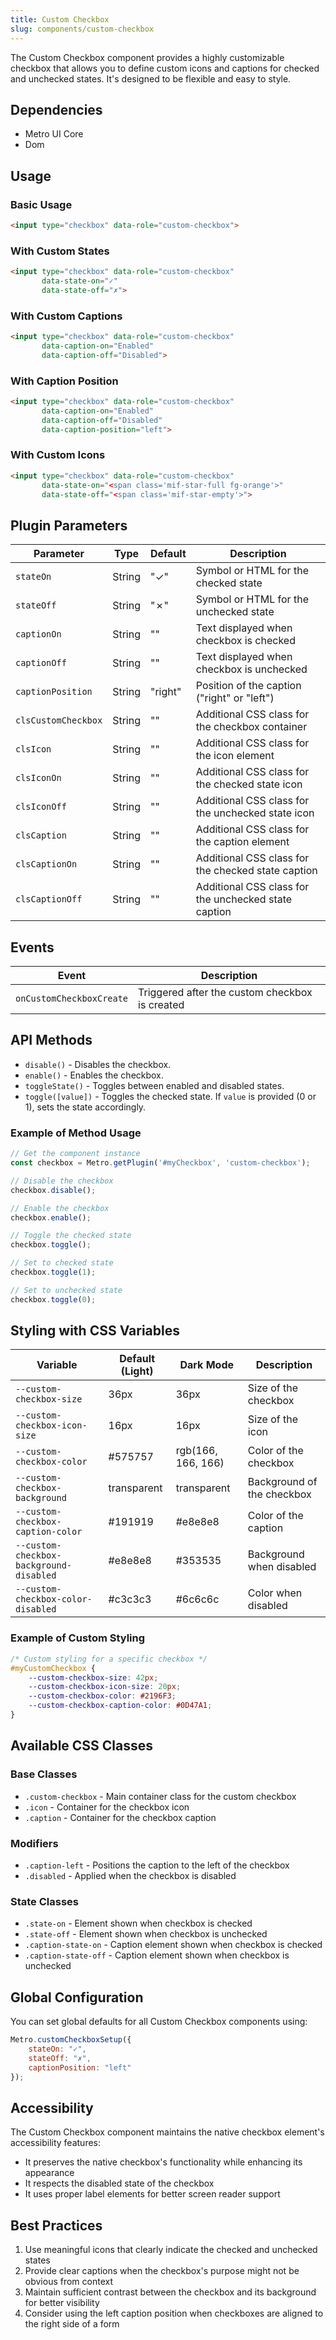 ```yaml
---
title: Custom Checkbox
slug: components/custom-checkbox
---
```


The Custom Checkbox component provides a highly customizable checkbox that allows you to define custom icons and captions for checked and unchecked states. It's designed to be flexible and easy to style.

## Dependencies

- Metro UI Core
- Dom

## Usage

### Basic Usage

```html
<input type="checkbox" data-role="custom-checkbox">
```

### With Custom States

```html
<input type="checkbox" data-role="custom-checkbox" 
       data-state-on="✓" 
       data-state-off="✗">
```

### With Custom Captions

```html
<input type="checkbox" data-role="custom-checkbox" 
       data-caption-on="Enabled" 
       data-caption-off="Disabled">
```

### With Caption Position

```html
<input type="checkbox" data-role="custom-checkbox" 
       data-caption-on="Enabled" 
       data-caption-off="Disabled"
       data-caption-position="left">
```

### With Custom Icons

```html
<input type="checkbox" data-role="custom-checkbox" 
       data-state-on="<span class='mif-star-full fg-orange'>" 
       data-state-off="<span class='mif-star-empty'>">
```

## Plugin Parameters

| Parameter | Type | Default | Description |
| --------- | ---- | ------- | ----------- |
| `stateOn` | String | "✓" | Symbol or HTML for the checked state |
| `stateOff` | String | "✗" | Symbol or HTML for the unchecked state |
| `captionOn` | String | "" | Text displayed when checkbox is checked |
| `captionOff` | String | "" | Text displayed when checkbox is unchecked |
| `captionPosition` | String | "right" | Position of the caption ("right" or "left") |
| `clsCustomCheckbox` | String | "" | Additional CSS class for the checkbox container |
| `clsIcon` | String | "" | Additional CSS class for the icon element |
| `clsIconOn` | String | "" | Additional CSS class for the checked state icon |
| `clsIconOff` | String | "" | Additional CSS class for the unchecked state icon |
| `clsCaption` | String | "" | Additional CSS class for the caption element |
| `clsCaptionOn` | String | "" | Additional CSS class for the checked state caption |
| `clsCaptionOff` | String | "" | Additional CSS class for the unchecked state caption |

## Events

| Event | Description |
| ----- | ----------- |
| `onCustomCheckboxCreate` | Triggered after the custom checkbox is created |

## API Methods

+ `disable()` - Disables the checkbox.
+ `enable()` - Enables the checkbox.
+ `toggleState()` - Toggles between enabled and disabled states.
+ `toggle([value])` - Toggles the checked state. If `value` is provided (0 or 1), sets the state accordingly.

### Example of Method Usage

```javascript
// Get the component instance
const checkbox = Metro.getPlugin('#myCheckbox', 'custom-checkbox');

// Disable the checkbox
checkbox.disable();

// Enable the checkbox
checkbox.enable();

// Toggle the checked state
checkbox.toggle();

// Set to checked state
checkbox.toggle(1);

// Set to unchecked state
checkbox.toggle(0);
```

## Styling with CSS Variables

| Variable | Default (Light) | Dark Mode | Description |
| -------- | --------------- | --------- | ----------- |
| `--custom-checkbox-size` | 36px | 36px | Size of the checkbox |
| `--custom-checkbox-icon-size` | 16px | 16px | Size of the icon |
| `--custom-checkbox-color` | #575757 | rgb(166, 166, 166) | Color of the checkbox |
| `--custom-checkbox-background` | transparent | transparent | Background of the checkbox |
| `--custom-checkbox-caption-color` | #191919 | #e8e8e8 | Color of the caption |
| `--custom-checkbox-background-disabled` | #e8e8e8 | #353535 | Background when disabled |
| `--custom-checkbox-color-disabled` | #c3c3c3 | #6c6c6c | Color when disabled |

### Example of Custom Styling

```css
/* Custom styling for a specific checkbox */
#myCustomCheckbox {
    --custom-checkbox-size: 42px;
    --custom-checkbox-icon-size: 20px;
    --custom-checkbox-color: #2196F3;
    --custom-checkbox-caption-color: #0D47A1;
}
```

## Available CSS Classes

### Base Classes
- `.custom-checkbox` - Main container class for the custom checkbox
- `.icon` - Container for the checkbox icon
- `.caption` - Container for the checkbox caption

### Modifiers
- `.caption-left` - Positions the caption to the left of the checkbox
- `.disabled` - Applied when the checkbox is disabled

### State Classes
- `.state-on` - Element shown when checkbox is checked
- `.state-off` - Element shown when checkbox is unchecked
- `.caption-state-on` - Caption element shown when checkbox is checked
- `.caption-state-off` - Caption element shown when checkbox is unchecked

## Global Configuration

You can set global defaults for all Custom Checkbox components using:

```javascript
Metro.customCheckboxSetup({
    stateOn: "✓",
    stateOff: "✗",
    captionPosition: "left"
});
```

## Accessibility

The Custom Checkbox component maintains the native checkbox element's accessibility features:
- It preserves the native checkbox's functionality while enhancing its appearance
- It respects the disabled state of the checkbox
- It uses proper label elements for better screen reader support

## Best Practices

1. Use meaningful icons that clearly indicate the checked and unchecked states
2. Provide clear captions when the checkbox's purpose might not be obvious from context
3. Maintain sufficient contrast between the checkbox and its background for better visibility
4. Consider using the left caption position when checkboxes are aligned to the right side of a form